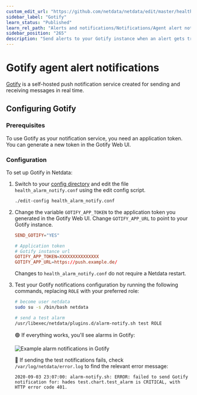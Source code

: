 ```yaml
---
custom_edit_url: "https://github.com/netdata/netdata/edit/master/health/notifications/gotify/README.md"
sidebar_label: "Gotify"
learn_status: "Published"
learn_rel_path: "Alerts and notifications/Notifications/Agent alert notifications"
sidebar_position: "265"
description: "Send alerts to your Gotify instance when an alert gets triggered in Netdata."
---
```



# Gotify agent alert notifications

[Gotify](https://gotify.net/) is a self-hosted push notification service created for sending and receiving messages in real time.

## Configuring Gotify

### Prerequisites

To use Gotify as your notification service, you need an application token. 
You can generate a new token in the Gotify Web UI. 

### Configuration

To set up Gotify in Netdata: 

1. Switch to your [config
directory](/docs/nightly/getting-started/configuration) and edit the file `health_alarm_notify.conf` using the edit config script.
 
   ```bash
   ./edit-config health_alarm_notify.conf
   ```

2. Change the variable `GOTIFY_APP_TOKEN` to the application token you generated in the Gotify Web UI. Change
`GOTIFY_APP_URL` to point to your Gotify instance.

   ```conf
   SEND_GOTIFY="YES"

   # Application token
   # Gotify instance url
   GOTIFY_APP_TOKEN=XXXXXXXXXXXXXXX
   GOTIFY_APP_URL=https://push.example.de/
   ```

   Changes to `health_alarm_notify.conf` do not require a Netdata restart. 
   
3. Test your Gotify notifications configuration by running the following commands, replacing `ROLE` with your preferred role:

   ```sh
   # become user netdata
   sudo su -s /bin/bash netdata

   # send a test alarm
   /usr/libexec/netdata/plugins.d/alarm-notify.sh test ROLE
   ```

   🟢 If everything works, you'll see alarms in Gotify:

   ![Example alarm notifications in Gotify](https://user-images.githubusercontent.com/103264516/162509205-1e88e5d9-96b6-4f7f-9426-182776158128.png)

   🔴 If sending the test notifications fails, check `/var/log/netdata/error.log` to find the relevant error message:

   ```log 
   2020-09-03 23:07:00: alarm-notify.sh: ERROR: failed to send Gotify notification for: hades test.chart.test_alarm is CRITICAL, with HTTP error code 401.
   ```
